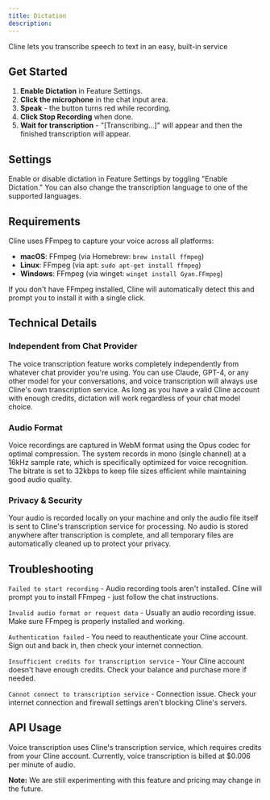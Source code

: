 ```yaml
---
title: Dictation
description:
---
```


Cline lets you transcribe speech to text in an easy, built-in service

## Get Started

1. **Enable Dictation** in Feature Settings.
2. **Click the microphone** in the chat input area.
3. **Speak** - the button turns red while recording.
4. **Click Stop Recording** when done.
5. **Wait for transcription** - "[Transcribing...]" will appear and then the finished transcription will appear.

## Settings

Enable or disable dictation in Feature Settings by toggling "Enable Dictation." You can also change the transcription language to one of the supported languages.

## Requirements

Cline uses FFmpeg to capture your voice across all platforms:

-   **macOS**: FFmpeg (via Homebrew: `brew install ffmpeg`)
-   **Linux**: FFmpeg (via apt: `sudo apt-get install ffmpeg`)
-   **Windows**: FFmpeg (via winget: `winget install Gyan.FFmpeg`)

If you don't have FFmpeg installed, Cline will automatically detect this and prompt you to install it with a single click.

## Technical Details

### Independent from Chat Provider

The voice transcription feature works completely independently from whatever chat provider you're using. You can use Claude, GPT-4, or any other model for your conversations, and voice transcription will always use Cline's own transcription service. As long as you have a valid Cline account with enough credits, dictation will work regardless of your chat model choice.

### Audio Format

Voice recordings are captured in WebM format using the Opus codec for optimal compression. The system records in mono (single channel) at a 16kHz sample rate, which is specifically optimized for voice recognition. The bitrate is set to 32kbps to keep file sizes efficient while maintaining good audio quality.

### Privacy & Security

Your audio is recorded locally on your machine and only the audio file itself is sent to Cline's transcription service for processing. No audio is stored anywhere after transcription is complete, and all temporary files are automatically cleaned up to protect your privacy.

## Troubleshooting

`Failed to start recording` - Audio recording tools aren't installed. Cline will prompt you to install FFmpeg - just follow the chat instructions.

`Invalid audio format or request data` - Usually an audio recording issue. Make sure FFmpeg is properly installed and working.

`Authentication failed` - You need to reauthenticate your Cline account. Sign out and back in, then check your internet connection.

`Insufficient credits for transcription service` - Your Cline account doesn't have enough credits. Check your balance and purchase more if needed.

`Cannot connect to transcription service` - Connection issue. Check your internet connection and firewall settings aren't blocking Cline's servers.

## API Usage

Voice transcription uses Cline's transcription service, which requires credits from your Cline account. Currently, voice transcription is billed at $0.006 per minute of audio.

**Note:** We are still experimenting with this feature and pricing may change in the future.